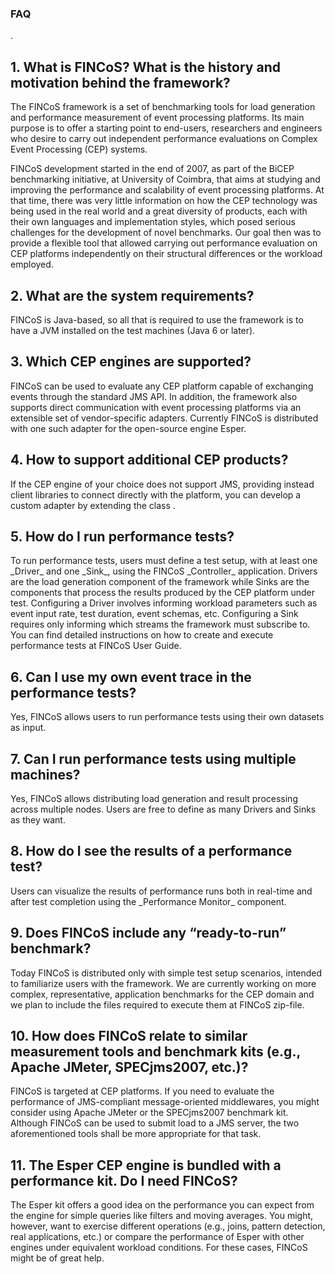 === FAQ ===

<wiki:toc max_depth="2" />

.

==1. What is FINCoS? What is the history and motivation behind the framework? ==
The FINCoS framework is a set of benchmarking tools for load generation and performance measurement of event processing platforms. Its main purpose is to offer a starting point to end-users, researchers and engineers who desire to carry out independent performance evaluations on Complex Event Processing (CEP) systems.

FINCoS development started in the end of 2007, as part of the BiCEP benchmarking initiative, at University of Coimbra, that aims at studying and improving the performance and scalability of event processing platforms. At that time, there was very little information on how the CEP technology was being used in the real world and a great diversity of products, each with their own languages and implementation styles, which posed serious challenges for the development of novel benchmarks. Our goal then was to provide a flexible tool that allowed carrying out performance evaluation on CEP platforms independently on their structural differences or the workload employed.

== 2. What are the system requirements? ==
FINCoS is Java-based, so all that is required to use the framework is to have a JVM installed on the test machines (Java 6 or later).

== 3. Which CEP engines are supported? ==
FINCoS can be used to evaluate any CEP platform capable of exchanging events through the standard JMS API. In addition, the framework also supports direct communication with event processing platforms via an extensible set of vendor-specific adapters. Currently FINCoS is distributed with one such adapter for the open-source engine Esper.

== 4. How to support additional CEP products? ==
If the CEP engine of your choice does not support JMS, providing instead client libraries to connect directly with the platform, you can develop a custom adapter by extending the class {{{CEP_EngineInterface}}}.

== 5. How do I run performance tests? ==
To run performance tests, users must define a test setup, with at least one _Driver_ and one _Sink_, using the FINCoS _Controller_ application. Drivers are the load generation component of the framework while Sinks are the components that process the results produced by the CEP platform under test. Configuring a Driver involves informing workload parameters such as event input rate, test duration, event schemas, etc. Configuring a Sink requires only informing which streams the framework must subscribe to. You can find detailed instructions on how to create and execute performance tests at FINCoS User Guide.

== 6. Can I use my own event trace in the performance tests? ==
Yes, FINCoS allows users to run performance tests using their own datasets as input.

== 7. Can I run performance tests using multiple machines? ==
Yes, FINCoS allows distributing load generation and result processing across multiple nodes. Users are free to define as many Drivers and Sinks as they want.

== 8. How do I see the results of a performance test? ==
Users can visualize the results of performance runs both in real-time and after test completion using the _Performance Monitor_ component. 

== 9. Does FINCoS include any “ready-to-run” benchmark? ==
Today FINCoS is distributed only with simple test setup scenarios, intended to familiarize users with the framework. We are currently working on more complex, representative, application benchmarks for the CEP domain and we plan to include the files required to execute them at FINCoS zip-file.

== 10. How does FINCoS relate to similar measurement tools and benchmark kits (e.g., Apache JMeter, SPECjms2007, etc.)? ==
FINCoS is targeted at CEP platforms. If you need to evaluate the performance of JMS-compliant message-oriented middlewares, you might consider using Apache JMeter or the SPECjms2007 benchmark kit. Although FINCoS can be used to submit load to a JMS server, the two aforementioned tools shall be more appropriate for that task. 

== 11. The Esper CEP engine is bundled with a performance kit. Do I need FINCoS? ==
The Esper kit offers a good idea on the performance you can expect from the engine for simple queries like filters and moving averages. You might, however, want to exercise different operations (e.g., joins, pattern detection, real applications, etc.) or compare the performance of Esper with other engines under equivalent workload conditions. For these cases, FINCoS might be of great help.